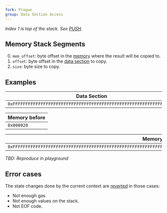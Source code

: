 ```yaml
---
fork: Prague
group: Data Section Access
---
```


*Index 1 is top of the stack. See [PUSH](/#60).*

## Memory Stack Segments

0. `mem_offset`: byte offset in the [memory](/about) where the result will be copied to.
1. `offset`: byte offset in the [data section](/about) to copy.
2. `size`: byte size to copy.

## Examples

| Data Section |
|---------|
| `0xFFFFFFFFFFFFFFFFFFFFFFFFFFFFFFFFFFFFFFFFFFFFFFFFFFFFFFFFFFFFFFFF` |

| Memory before |
|---------|
| `0x000020` |

| Memory after |
|---------------------:|
| `0xFFFFFFFFFFFFFFFFFFFFFFFFFFFFFFFFFFFFFFFFFFFFFFFFFFFFFFFFFFFFFFFF` |

*TBD: Reproduce in playground*

## Error cases

The state changes done by the current context are [reverted](#FD) in those cases:
- Not enough gas.
- Not enough values on the stack.
- Not EOF code.
